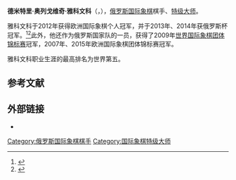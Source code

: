 {{Infobox chess player
|image = Jakowenko 2009 Dortmund.jpg
|name = 德米特里·雅科文科
|caption = 摄于2009年
|birthname = Dmitry Olegovich Jakovenko
|country = {{RUS}}
|birth_date = {{Birth date and age|1983|6|29|df=y}}
|birth_place = 
|death_date = 
|death_place = 
|title = [[国际象棋特级大师|特级大师]]
|worldchampion = 
|rating =  
|peakrating = 2760（2009年1月）
|peakranking = 5（2009年7月）
|FideID = 4122356
}}
'''德米特里·奥列戈维奇·雅科文科'''（{{lang-ru|Дмитрий Олегович Яковенко}}，{{bd|1983年|6月29日}}），[[俄罗斯|俄罗斯]][[国际象棋|国际象棋]]棋手、[[国际象棋特级大师|特级大师]]。

雅科文科于2012年获得欧洲国际象棋个人冠军，并于2013年、2014年获俄罗斯杯冠军。<ref>{{cite web|last1=SIlver|first1=Albert|title=Russian Cup gold for Jakovenko and Bodnaruk|url=http://en.chessbase.com/post/russian-cup-gold-for-jakovenko-and-bodnaruk|publisher=ChessBase|accessdate=9 December 2015|date=2013-12-20|archive-date=2021-01-20|archive-url=https://web.archive.org/web/20210120004447/https://en.chessbase.com/post/russian-cup-gold-for-jakovenko-and-bodnaruk|dead-url=no}}</ref><ref>{{cite web|title=Jakovenko Wins Russian Cup Again|url=http://chess-news.ru/en/node/17430|website=chess-news.ru|accessdate=9 December 2015|date=2014-11-25|archive-date=2015-06-26|archive-url=https://web.archive.org/web/20150626182459/http://chess-news.ru/en/node/17430|dead-url=no}}</ref>此外，他还作为俄罗斯国家队的一员，获得了2009年[[世界国际象棋团体锦标赛|世界国际象棋团体锦标赛]]冠军，2007年、2015年欧洲国际象棋团体锦标赛冠军。

雅科文科职业生涯的最高排名为世界第五。

== 参考文献 ==
{{reflist}}

== 外部链接 ==
*{{chessgames player|id=49031}}

[[Category:俄罗斯国际象棋棋手|Category:俄罗斯国际象棋棋手]]
[[Category:国际象棋特级大师|Category:国际象棋特级大师]]